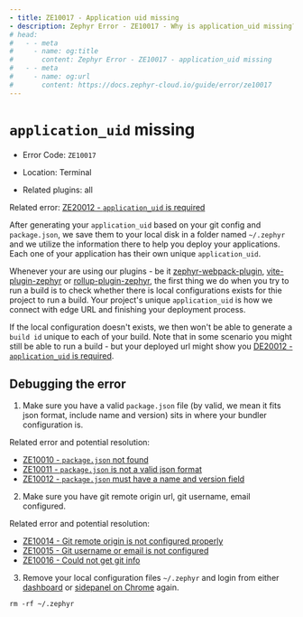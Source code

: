 ```yaml
---
- title: ZE10017 - Application uid missing
- description: Zephyr Error - ZE10017 - Why is application_uid missing? How to debug it?
# head: 
#   - - meta
#     - name: og:title
#       content: Zephyr Error - ZE10017 - application_uid missing
#   - - meta
#     - name: og:url 
#       content: https://docs.zephyr-cloud.io/guide/error/ze10017
---
```


# `application_uid` missing

- Error Code: `ZE10017`

- Location: Terminal

- Related plugins: all

Related error: [ZE20012 - `application_uid` is required](/guide/error/ze20012)


After generating your `application_uid` based on your git config and `package.json`, we save them to your local disk in a folder named `~/.zephyr` and we utilize the information there to help you deploy your applications. Each one of your application has their own unique `application_uid`.

Whenever your are using our plugins - be it [zephyr-webpack-plugin](https://www.npmjs.com/package/zephyr-webpack-plugin), [vite-plugin-zephyr](https://www.npmjs.com/package/vite-plugin-zephyr) or [rollup-plugin-zephyr](https://www.npmjs.com/package/rollup-plugin-zephyr), the first thing we do when you try to run a build is to check whether there is local configurations exists for thie project to run a build. Your project's unique `application_uid` is how we connect with edge URL and finishing your deployment process. 

If the local configuration doesn't exists, we then won't be able to generate a `build id` unique to each of your build. Note that in some scenario you might still be able to run a build - but your deployed url might show you [DE20012 - `application_uid` is required](/guide/error/ze20012).

## Debugging the error

1. Make sure you have a valid `package.json` file (by valid, we mean it fits json format, include name and version) sits in where your bundler configuration is. 

Related error and potential resolution:
- [ZE10010 - `package.json` not found](/guide/error/ze10010)
- [ZE10011 - `package.json` is not a valid json format](/guide/error/ze10011)
- [ZE10012 - `package.json` must have a name and version field](/guide/error/ze10012)

2. Make sure you have git remote origin url, git username, email configured. 

Related error and potential resolution:
- [ZE10014 - Git remote origin is not configured properly](/guide/error/ze10014)
- [ZE10015 - Git username or email is not configured](/guide/error/ze10015)
- [ZE10016 - Could not get git info](/guide/error/ze10016)

3. Remove your local configuration files `~/.zephyr` and login from either [dashboard](https://app.zephyr-cloud.io) or [sidepanel on Chrome](https://chromewebstore.google.com/detail/zephyr-mission-control/liflhldchhinbaeplljlplhnbkdidedn) again. 

```
rm -rf ~/.zephyr
```

